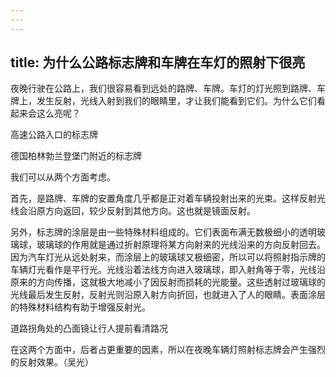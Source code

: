 ```yaml
---
---
---
```

title: 为什么公路标志牌和车牌在车灯的照射下很亮
---




夜晚行驶在公路上，我们很容易看到远处的路牌、车牌。车灯的灯光照到路牌、车牌上，发生反射，光线入射到我们的眼睛里，才让我们能看到它们。为什么它们看起来会这么亮呢？

高速公路入口的标志牌



德国柏林勃兰登堡门附近的标志牌



我们可以从两个方面考虑。

首先，是路牌、车牌的安置角度几乎都是正对着车辆投射出来的光束。这样反射光线会沿原方向返回，较少反射到其他方向。这也就是镜面反射。

另外，标志牌的涂层是由一些特殊材料组成的。它们表面布满无数极细小的透明玻璃球，玻璃球的作用就是通过折射原理将某方向射来的光线沿来的方向反射回去。因为汽车灯光从远处射来，而涂层上的玻璃球又极细密，所以可以将照射指示牌的车辆灯光看作是平行光。光线沿着法线方向进入玻璃球，即入射角等于零，光线沿原来的方向传播，这就极大地减小了因反射而损耗的光能量。这些透射过玻璃球的光线最后发生反射，反射光则沿原入射方向折回，也就进入了人的眼睛。表面涂层的特殊材料结构有助于增强反射光。

道路拐角处的凸面镜让行人提前看清路况



在这两个方面中，后者占更重要的因素，所以在夜晚车辆灯照射标志牌会产生强烈的反射效果。（吴光）